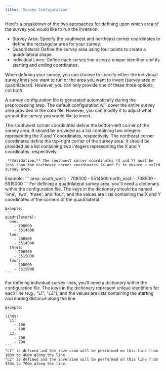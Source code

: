```yaml
---
title: 'Survey Configuration'
---
```


Here's a breakdown of the two approaches for defining upon which area of the survey you would like to run the inversion:

- Survey Area: Specify the southwest and northeast corner coordinates to define the rectangular area for your survey.
- Quadrilateral: Define the survey area using four points to create a quadrilateral shape.
- Individual Lines: Define each survey line using a unique identifier and its starting and ending coordinates.

When defining your survey, you can choose to specify either the individual survey lines you want to run or the area you want to invert (survey area or quadrilateral).
However, you can only provide one of these three options, not both.

<Tip> A survey configuration file is generated automatically during the preprocessing step. The default configuration will cover the entire survey area provided in the data file. However, you can modify it to adjust what area of the survey you would like to invert.</Tip>

<Tabs>
  <Tab title="Survey Area">
    
  <AccordionGroup>
   <Accordion title="Southwest Corner (south_west)">
     The southwest corner coordinates define the bottom-left corner of the survey area. It should be provided as a list containing two integers representing the X and Y coordinates, respectively.
   </Accordion>
   <Accordion  title="Northeast Corner (north_east)">
     The northeast corner coordinates define the top-right corner of the survey area. It should be provided as a list containing two integers representing the X and Y coordinates, respectively.

     **Validation:** The southwest corner coordinates (X and Y) must be less than the northeast corner coordinates (X and Y) to ensure a valid survey area.
   </Accordion>

 </AccordionGroup>
    Example: 
    ```
    area: 
      south_west: 
        - 708000
        - 5514500
      north_east:
        - 708500
        - 5515000
    ```

  </Tab>
  <Tab title="Quadrilateral">
    For defining a quadrilateral survey area, you'll need a dictionary within the configuration file. The keys in the dictionary should be named 'one', 'two', 'three', and 'four', and the values are lists containing the X and Y coordinates of the corners of the quadrilateral.

    Example: 
    ```
    quadrilateral:
      one:
        - 708000
        - 5514500
      two:
        - 708500
        - 5514500
      three:
        - 708500
        - 5515000
      four:
        - 708000
        - 5515000
    ```
  </Tab>

  <Tab title="Individual Lines">
    For defining individual survey lines, you'll need a dictionary within the configuration file. The keys in the dictionary represent unique identifiers for each line (e.g., "L1", "L2"), and the values are lists containing the starting and ending distance along the line.

    Example: 
    ```
    lines:
      L1: 
        - 100
        - 400
      L2:
        - 300
        - 700
    ```
    "L1" is defined and the inversion will be performed on this line from 100m to 400m along the line.
    "L2" is defined and the inversion will be performed on this line from 330m to 700m along the line.
  </Tab>
</Tabs>
